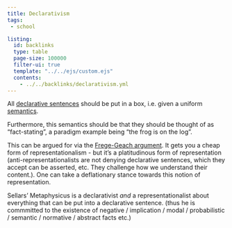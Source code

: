 ```yaml
---
title: Declarativism
tags: 
 - school

listing:
  id: backlinks
  type: table
  page-size: 100000
  filter-ui: true
  template: "../../ejs/custom.ejs"
  contents:
    - ../../backlinks/declarativism.yml
---
```


All [declarative sentences](/docs/phil/Declarative sentences.html) should be put in a box, i.e. given a uniform [semantics](/docs/phil/Semantics.html). 

Furthermore, this semantics should be that they should be thought of as "fact-stating", a paradigm example being "the frog is on the log".

This can be argued for via the [Frege-Geach argument](/docs/phil/Frege-Geach argument.html). It gets you a cheap form of representationalism - but it's a platitudinous form of representation (anti-representationalists are not denying declarative sentences, which they accept can be asserted, etc. They challenge how we understand their content.). One can take a deflationary stance towards this notion of representation.

Sellars' Metaphysicus is a declarativist *and* a representationalist about everything that can be put into a declarative sentence. (thus he is commmitted to the existence of negative / implication / modal / probabilistic / semantic / normative / abstract facts etc.)